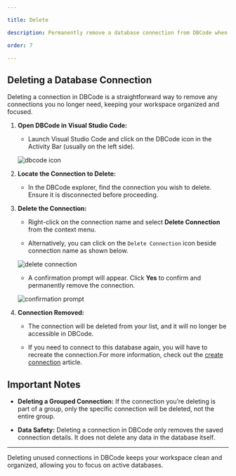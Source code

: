 ```yaml
---

title: Delete

description: Permanently remove a database connection from DBCode when it is no longer needed.

order: 7

---
```


## Deleting a Database Connection

Deleting a connection in DBCode is a straightforward way to remove any connections you no longer need, keeping your workspace organized and focused.

1. **Open DBCode in Visual Studio Code:**
   - Launch Visual Studio Code and click on the DBCode icon in the Activity Bar (usually on the left side).

   ![dbcode icon](./dbcode-icon.png)

2. **Locate the Connection to Delete:**
   - In the DBCode explorer, find the connection you wish to delete. Ensure it is disconnected before proceeding.

3. **Delete the Connection:**
   - Right-click on the connection name and select **Delete Connection** from the context menu.

   - Alternatively, you can click on the `Delete Connection` icon beside connection name as shown below.

   ![delete connection](./delete-connection.png)

   - A confirmation prompt will appear. Click **Yes** to confirm and permanently remove the connection.

   ![confirmation prompt](./confirmation-prompt.png)

4. **Connection Removed:**
   - The connection will be deleted from your list, and it will no longer be accessible in DBCode. 
   
   - If you need to connect to this database again, you will have to recreate the connection.For more information, check out the [create connection](docs/connections/create) article.

## Important Notes

- **Deleting a Grouped Connection:** If the connection you’re deleting is part of a group, only the specific connection will be deleted, not the entire group.

- **Data Safety:** Deleting a connection in DBCode only removes the saved connection details. It does not delete any data in the database itself.

---

Deleting unused connections in DBCode keeps your workspace clean and organized, allowing you to focus on active databases.